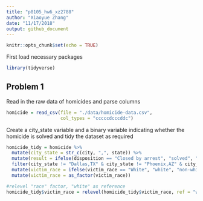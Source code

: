 ```yaml
---
title: "p8105_hw6_xz2788"
author: "Xiaoyue Zhang"
date: "11/17/2018"
output: github_document
---
```


```r
knitr::opts_chunk$set(echo = TRUE)
```

First load necessary packages

```r
library(tidyverse)
```

## Problem 1

Read in the raw data of homicides and parse columns

```r
homicide = read_csv(file = "./data/homicide-data.csv",
                    col_types = "cccccdcccddc")
```

Create a city_state variable and a binary variable indicating whether the homicide is solved and tidy the dataset as required

```r
homicide_tidy = homicide %>% 
  mutate(city_state = str_c(city, ",", state)) %>% 
  mutate(result = ifelse(disposition == "Closed by arrest", "solved", "unsolved")) %>% 
  filter(city_state != "Dallas,TX" & city_state != "Phoenix,AZ" & city_state != "Kansas City,MO" & city_state != "Tulsa,AL") %>% 
  mutate(victim_race = ifelse(victim_race == "White", "white", "non-white")) %>% 
  mutate(victim_race = as_factor(victim_race))

#relevel "race" factor, "white" as reference
homicide_tidy$victim_race = relevel(homicide_tidy$victim_race, ref = "white")
```



